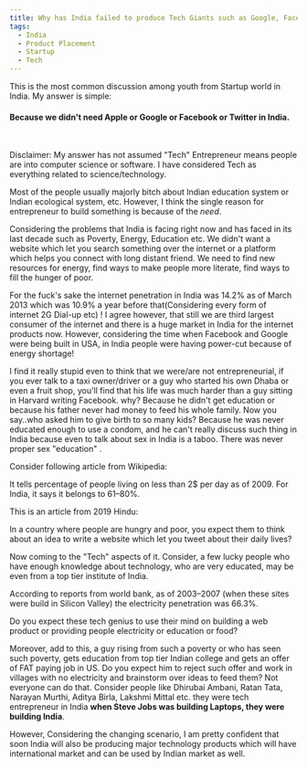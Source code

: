 ```yaml
---
title: Why has India failed to produce Tech Giants such as Google, Facebook etc?
tags:
  - India
  - Product Placement
  - Startup
  - Tech
---
```


This is the most common discussion among youth from Startup world in India. My answer is simple:
<br/>

#### Because we didn't need Apple or Google or Facebook or Twitter in India.
<br/>

Disclaimer: My answer has not assumed "Tech" Entrepreneur means people are into computer science or software. I have considered Tech as everything related to science/technology.

Most of the people usually majorly bitch about Indian education system or Indian ecological system, etc. However, I think the single reason for entrepreneur to build something is because of the *need*.

Considering the problems that India is facing right now and has faced in its last decade such as Poverty, Energy, Education etc. We didn't want a website which let you search something over the internet or a platform which helps you connect with long distant friend. We need to find new resources for energy, find ways to make people more literate, find ways to fill the hunger of poor.

For the fuck's sake the internet penetration in India was 14.2% as of March 2013 which was 10.9% a year before that(Considering every form of internet 2G Dial-up etc) ! I agree however, that still we are third largest consumer of the internet and there is a huge market in India for the internet products now. However, considering the time when Facebook and Google were being built in USA, in India people were having power-cut because of energy shortage!

I find it really stupid even to think that we were/are not entrepreneurial, if you ever talk to a taxi owner/driver or a guy who started his own Dhaba or even a fruit shop, you'll find that his life was much harder than a guy sitting in Harvard writing Facebook. why? Because he didn't get education or because his father never had money to feed his whole family. Now you say..who asked him to give birth to so many kids? Because he was never educated enough to use a condom, and he can't really discuss such thing in India because even to talk about sex in India is a taboo. There was never proper sex "education" .

Consider following article from Wikipedia:
<ReactTinyLink
  cardSize="large"
  showGraphic={true}
  url="https://en.wikipedia.org/wiki/Measuring_poverty"
/>

It tells percentage of people living on less than 2$ per day as of 2009. For India, it says it belongs to 61–80%.

This is an article from 2019 Hindu:
<ReactTinyLink
  cardSize="small"
  showGraphic={true}
  url="https://www.thehindubusinessline.com/news/india-slips-to-102nd-rank-in-global-hunger-report-2019/article29698494.ece"
/>
<br/>

In a country where people are hungry and poor, you expect them to think about an idea to write a website which let you tweet about their daily lives?

Now coming to the "Tech" aspects of it. Consider, a few lucky people who have enough knowledge about technology, who are very educated, may be even from a top tier institute of India.

According to reports from world bank, as of 2003–2007 (when these sites were build in Silicon Valley) the electricity penetration was 66.3%.
<ReactTinyLink
  cardSize="small"
  showGraphic={true}
  url="https://data.worldbank.org/indicator/EG.ELC.ACCS.ZS?locations=IN"
/>
<br/>

Do you expect these tech genius to use their mind on building a web product or providing people electricity or education or food?

Moreover, add to this, a guy rising from such a poverty or who has seen such poverty, gets education from top tier Indian college and gets an offer of FAT paying job in US. Do you expect him to reject such offer and work in villages with no electricity and brainstorm over ideas to feed them? Not everyone can do that.
Consider people like Dhirubai Ambani, Ratan Tata, Narayan Murthi, Aditya Birla, Lakshmi Mittal etc. they were tech entrepreneur in India **when Steve Jobs was building Laptops, they were building India**.

However, Considering the changing scenario, I am pretty confident that soon India will also be producing major technology products which will have international market and can be used by Indian market as well.